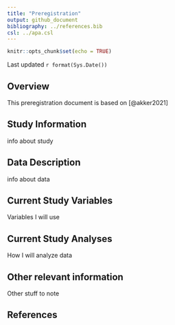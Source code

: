 ```yaml
---
title: "Preregistration"
output: github_document
bibliography: ../references.bib
csl: ../apa.csl
---
```


```r
knitr::opts_chunk$set(echo = TRUE)
```

Last updated `r format(Sys.Date())`

## Overview

This preregistration document is based on [@akker2021]

## Study Information

info about study

## Data Description

info about data

## Current Study Variables

Variables I will use

## Current Study Analyses

How I will analyze data

## Other relevant information

Other stuff to note

## References
